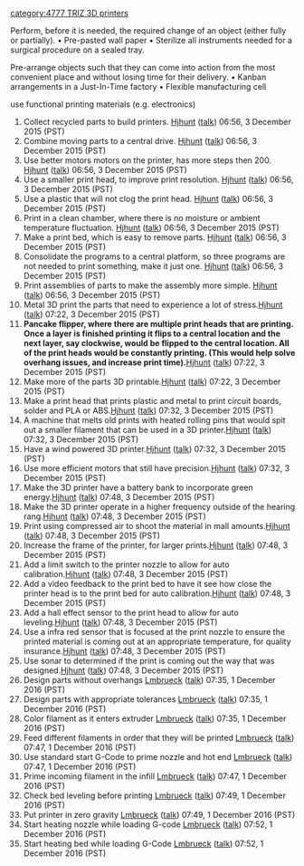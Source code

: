 {{777}}{{TRIZ-3D}} [[category:4777 TRIZ 3D printers]]

Perform, before it is needed, the required change of an object (either fully or partially).
• Pre-pasted wall paper
• Sterilize all instruments needed for a surgical procedure on a sealed tray.

Pre-arrange objects such that they can come into action from the most convenient place and without losing time for their delivery.
• Kanban arrangements in a Just-In-Time factory
• Flexible manufacturing cell

use functional printing materials (e.g. electronics)

# Collect recycled parts to build printers.  [[User:Hjhunt|Hjhunt]] ([[User talk:Hjhunt|talk]]) 06:56, 3 December 2015 (PST)
# Combine moving parts to a central drive.  [[User:Hjhunt|Hjhunt]] ([[User talk:Hjhunt|talk]]) 06:56, 3 December 2015 (PST)
# Use better motors motors on the printer, has more steps then 200.  [[User:Hjhunt|Hjhunt]] ([[User talk:Hjhunt|talk]]) 06:56, 3 December 2015 (PST)
# Use a smaller print head, to improve print resolution.  [[User:Hjhunt|Hjhunt]] ([[User talk:Hjhunt|talk]]) 06:56, 3 December 2015 (PST)
# Use a plastic that will not clog the print head. [[User:Hjhunt|Hjhunt]] ([[User talk:Hjhunt|talk]]) 06:56, 3 December 2015 (PST)
# Print in a clean chamber, where there is no moisture or ambient temperature fluctuation.   [[User:Hjhunt|Hjhunt]] ([[User talk:Hjhunt|talk]]) 06:56, 3 December 2015 (PST)
# Make a print bed, which is easy to remove parts.  [[User:Hjhunt|Hjhunt]] ([[User talk:Hjhunt|talk]]) 06:56, 3 December 2015 (PST)
# Consolidate the programs to a central platform, so three programs are not needed to print something, make it just one.  [[User:Hjhunt|Hjhunt]] ([[User talk:Hjhunt|talk]]) 06:56, 3 December 2015 (PST)
# Print assemblies of parts to make the assembly more simple.  [[User:Hjhunt|Hjhunt]] ([[User talk:Hjhunt|talk]]) 06:56, 3 December 2015 (PST)
# Metal 3D print the parts that need to experience a lot of stress.[[User:Hjhunt|Hjhunt]] ([[User talk:Hjhunt|talk]]) 07:22, 3 December 2015 (PST)
# '''Pancake flipper, where there are multiple print heads that are printing.  Once a layer is finished printing it flips to a central location and the next layer, say clockwise, would be flipped to the central location.  All of the print heads would be constantly printing.  (This would help solve overhang issues, and increase print time).'''[[User:Hjhunt|Hjhunt]] ([[User talk:Hjhunt|talk]]) 07:22, 3 December 2015 (PST)
# Make more of the parts 3D printable.[[User:Hjhunt|Hjhunt]] ([[User talk:Hjhunt|talk]]) 07:22, 3 December 2015 (PST)
# Make a print head that prints plastic and metal to print circuit boards, solder and PLA or ABS.[[User:Hjhunt|Hjhunt]] ([[User talk:Hjhunt|talk]]) 07:32, 3 December 2015 (PST)
# A machine that melts old prints with heated rolling pins that would spit out a smaller filament that can be used in a 3D printer.[[User:Hjhunt|Hjhunt]] ([[User talk:Hjhunt|talk]]) 07:32, 3 December 2015 (PST)
# Have a wind powered 3D printer.[[User:Hjhunt|Hjhunt]] ([[User talk:Hjhunt|talk]]) 07:32, 3 December 2015 (PST)
# Use more efficient motors that still have precision.[[User:Hjhunt|Hjhunt]] ([[User talk:Hjhunt|talk]]) 07:32, 3 December 2015 (PST)
# Make the 3D printer have a battery bank to incorporate green energy.[[User:Hjhunt|Hjhunt]] ([[User talk:Hjhunt|talk]]) 07:48, 3 December 2015 (PST)
# Make the 3D printer operate in a higher frequency outside of the hearing rang.[[User:Hjhunt|Hjhunt]] ([[User talk:Hjhunt|talk]]) 07:48, 3 December 2015 (PST)
# Print using compressed air to shoot the material in mall amounts.[[User:Hjhunt|Hjhunt]] ([[User talk:Hjhunt|talk]]) 07:48, 3 December 2015 (PST)
# Increase the frame of the printer, for larger prints.[[User:Hjhunt|Hjhunt]] ([[User talk:Hjhunt|talk]]) 07:48, 3 December 2015 (PST)
# Add a limit switch to the printer nozzle to allow for auto calibration.[[User:Hjhunt|Hjhunt]] ([[User talk:Hjhunt|talk]]) 07:48, 3 December 2015 (PST)
# Add a video feedback to the print bed to have it see how close the  printer head is to the print bed for auto calibration.[[User:Hjhunt|Hjhunt]] ([[User talk:Hjhunt|talk]]) 07:48, 3 December 2015 (PST)
# Add a hall effect sensor to the print head to allow for auto leveling.[[User:Hjhunt|Hjhunt]] ([[User talk:Hjhunt|talk]]) 07:48, 3 December 2015 (PST)
# Use a infra red sensor that is focused at the print nozzle to ensure the printed material is coming out at an appropriate temperature, for quality insurance.[[User:Hjhunt|Hjhunt]] ([[User talk:Hjhunt|talk]]) 07:48, 3 December 2015 (PST)
# Use sonar to determined if the print is coming out the way that was designed.[[User:Hjhunt|Hjhunt]] ([[User talk:Hjhunt|talk]]) 07:48, 3 December 2015 (PST)
# Design parts without overhangs [[User:Lmbrueck|Lmbrueck]] ([[User talk:Lmbrueck|talk]]) 07:35, 1 December 2016 (PST)
# Design parts with appropriate tolerances [[User:Lmbrueck|Lmbrueck]] ([[User talk:Lmbrueck|talk]]) 07:35, 1 December 2016 (PST)
# Color filament as it enters extruder [[User:Lmbrueck|Lmbrueck]] ([[User talk:Lmbrueck|talk]]) 07:35, 1 December 2016 (PST)
# Feed different filaments in order that they will be printed [[User:Lmbrueck|Lmbrueck]] ([[User talk:Lmbrueck|talk]]) 07:47, 1 December 2016 (PST)
# Use standard start G-Code to prime nozzle and hot end [[User:Lmbrueck|Lmbrueck]] ([[User talk:Lmbrueck|talk]]) 07:47, 1 December 2016 (PST)
# Prime incoming filament in the infill [[User:Lmbrueck|Lmbrueck]] ([[User talk:Lmbrueck|talk]]) 07:47, 1 December 2016 (PST)
# Check bed leveling before printing [[User:Lmbrueck|Lmbrueck]] ([[User talk:Lmbrueck|talk]]) 07:49, 1 December 2016 (PST)
# Put printer in zero gravity [[User:Lmbrueck|Lmbrueck]] ([[User talk:Lmbrueck|talk]]) 07:49, 1 December 2016 (PST)
# Start heating nozzle while loading G-code [[User:Lmbrueck|Lmbrueck]] ([[User talk:Lmbrueck|talk]]) 07:52, 1 December 2016 (PST)
# Start heating bed while loading G-Code [[User:Lmbrueck|Lmbrueck]] ([[User talk:Lmbrueck|talk]]) 07:52, 1 December 2016 (PST)